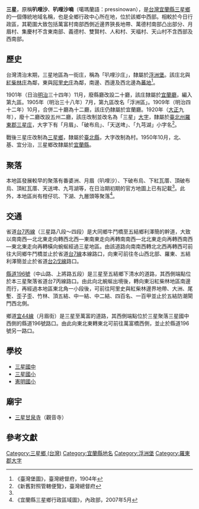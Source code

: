 {{noteTA
|1 = zh-cn:庄; zh-hk:庄; zh-tw:庄;
}}
'''三星'''，原稱'''叭哩沙'''、'''叭哩沙喃'''（噶瑪蘭語：pressinowan），是[[台灣|台灣]][[宜蘭縣|宜蘭縣]][[三星鄉_(台灣)|三星鄉]]的一個傳統地域名稱，也是全鄉行政中心所在地，位於該鄉中西部。相較於今日行政區，其範圍大致包括萬富村南部西側近邊界狹長地帶、萬德村南部凸出部分、月眉村、集慶村不含東南部、義德村、雙賢村、人和村、天福村、天山村不含西部及西南部。

==歷史==
台灣清治末期，三星地區為一街庄，稱為「叭哩沙庄」，隸屬於[[浮洲堡|浮洲堡]]。該庄北與[[紅柴林庄|紅柴林庄]]為鄰，東與[[阿里史_(三星鄉)|阿里史庄]]為鄰，南邊、西邊及西北邊為[[蕃地|蕃地]]<ref name="臺灣堡圖">《臺灣堡圖》，臺灣總督府，1904年</ref>。

1901年（日治[[明治|明治]]三十四年）11月，廢縣廳改設二十廳，該庄隸屬於[[宜蘭廳|宜蘭廳]]，編入第九區。1905年（明治三十八年）7月，第九區改名「浮洲區」。1909年（明治四十二年）10月，合併二十廳為十二廳，該庄仍隸屬於宜蘭廳。1920年（[[大正|大正]]九年），廢十二廳改設五州二廳，該庄改制並改名為「三星」[[大字|大字]]，隸屬於[[臺北州|臺北州]][[羅東郡|羅東郡]][[三星庄|三星庄]]，大字下有「月眉」、「破布烏」、「天送埤」、「九芎湖」小字名<ref>《新舊對照管轄便覽》，臺灣總督府</ref>。

戰後三星庄改制為[[三星鄉_(台灣)|三星鄉]]，隸屬於[[臺北縣|臺北縣]]，大字改制為村。1950年10月，北、基、宜分治，三星鄉改隸屬於[[宜蘭縣|宜蘭縣]]。

==聚落==
本地區發展較早的聚落有番婆洲、月眉（叭哩沙）、下破布烏、下紅瓦厝、頂破布烏、頂紅瓦厝、天送埤、九芎湖等，在日治期初期的官方地圖上已有記載<ref name="臺灣堡圖"/>。此外，本地區尚有柑仔坑、下湖、九層頭等聚落<ref>《宜蘭縣三星鄉行政區域圖》，內政部，2007年5月</ref>。

==交通==
省道[[台7丙線|台7丙線]]（三星路八段～四段）是大同鄉牛鬥橋至五結鄉利澤簡的幹道，大致以南南西—北北東走向轉西北西—東南東走向再轉南南西—北北東走向再轉西南西—東北東走向再轉橫向蜿蜒經過三星地區。由該道路向南南西轉北北西再轉西可前往大同鄉牛鬥橋並止於省道[[台7線|台7線]]本線路口，向東可前往冬山西北部、羅東、五結利澤簡並止於省道[[台2戊線|台2戊線]]路口。

[[縣道196號|縣道196號]]（中山路、上將路五段）是三星至五結鄉下清水的道路，其西側端點位於本三星聚落省道台7丙線路口。由此向北蜿蜒出境後，轉向東沿紅柴林地區南邊而行，再經過本地區東北角一小段後，可前往阿里史與紅柴林邊界地帶、大洲、尾塹、歪子歪、竹林、頂五結、中一結、中二結、四百名、一百甲並止於五結防潮閘門西北側。

鄉道[[宜44線|宜44線]]（月眉街）是三星至萬富的道路，其西側端點位於三星聚落三星國中西側的縣道196號路口。由此向東北東轉東北可前往萬富橋西側，並止於縣道196號另一路口。

==學校==
*[[三星國中|三星國中]]
*[[三星國小|三星國小]]
*[[憲明國小|憲明國小]]

==廟宇==
*[[三星甘泉寺|三星甘泉寺]]（觀音寺）

==參考文獻==
{{reflist}}

{{羅東郡}}

[[Category:三星鄉_(台灣)|Category:三星鄉 (台灣)]]
[[Category:宜蘭縣地名|Category:宜蘭縣地名]]
[[Category:浮洲堡|Category:浮洲堡]]
[[Category:羅東郡大字|Category:羅東郡大字]]